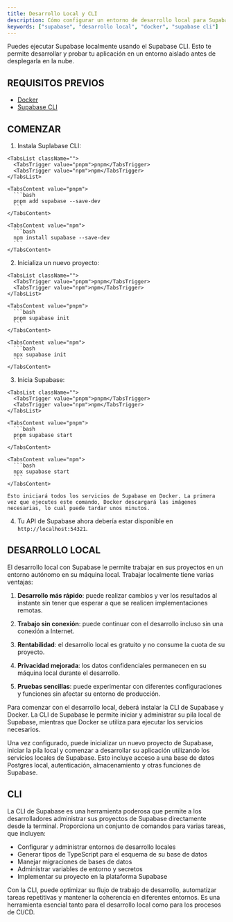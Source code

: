 ```yaml
---
title: Desarrollo Local y CLI
description: Cómo configurar un entorno de desarrollo local para Supabase.
keywords: ["supabase", "desarrollo local", "docker", "supabase cli"]
---
```


<CardGrid>
  <Card
    title="Fuente"
    href="https://supabase.com/docs/guides/local-development"
    icon="alignJustify"
    variant="small"
    external={true}
  />
</CardGrid>


Puedes ejecutar Supabase localmente usando el Supabase CLI. Esto te permite desarrollar y probar tu aplicación en un entorno aislado antes de desplegarla en la nube.

## REQUISITOS PREVIOS 

*   [Docker](https://www.docker.com/get-started/)
*   [Supabase CLI](https://supabase.com/docs/reference/cli/installing-the-cli)

## COMENZAR

1.  Instala Suplabase CLI:

  <Tabs defaultValue="pnpm" className="pt-5 pb-1">

    <TabsList className="">
      <TabsTrigger value="pnpm">pnpm</TabsTrigger>
      <TabsTrigger value="npm">npm</TabsTrigger>
    </TabsList>

    <TabsContent value="pnpm">
      ```bash
      pnpm add supabase --save-dev
      ```
    </TabsContent>

    <TabsContent value="npm">
      ```bash
      npm install supabase --save-dev
      ```
    </TabsContent>

  </Tabs>

2.  Inicializa un nuevo proyecto:

  <Tabs defaultValue="pnpm" className="pt-5 pb-1">

    <TabsList className="">
      <TabsTrigger value="pnpm">pnpm</TabsTrigger>
      <TabsTrigger value="npm">npm</TabsTrigger>
    </TabsList>

    <TabsContent value="pnpm">
      ```bash
      pnpm supabase init
      ```
    </TabsContent>

    <TabsContent value="npm">
      ```bash
      npx supabase init
      ```
    </TabsContent>

  </Tabs>

3.  Inicia Supabase:

  <Tabs defaultValue="pnpm" className="pt-5 pb-1">

    <TabsList className="">
      <TabsTrigger value="pnpm">pnpm</TabsTrigger>
      <TabsTrigger value="npm">npm</TabsTrigger>
    </TabsList>

    <TabsContent value="pnpm">
      ```bash
      pnpm supabase start
      ```
    </TabsContent>

    <TabsContent value="npm">
      ```bash
      npx supabase start
      ```
    </TabsContent>

  </Tabs>

    Esto iniciará todos los servicios de Supabase en Docker. La primera vez que ejecutes este comando, Docker descargará las imágenes necesarias, lo cual puede tardar unos minutos.

4.  Tu API de Supabase ahora debería estar disponible en `http://localhost:54321`.

## DESARROLLO LOCAL 

El desarrollo local con Supabase le permite trabajar en sus proyectos en un entorno autónomo en su máquina local. Trabajar localmente tiene varias ventajas:

1. **Desarrollo más rápido**: puede realizar cambios y ver los resultados al instante sin tener que esperar a que se realicen implementaciones remotas.

2. **Trabajo sin conexión**: puede continuar con el desarrollo incluso sin una conexión a Internet.

3. **Rentabilidad**: el desarrollo local es gratuito y no consume la cuota de su proyecto.

4. **Privacidad mejorada**: los datos confidenciales permanecen en su máquina local durante el desarrollo.

5. **Pruebas sencillas**: puede experimentar con diferentes configuraciones y funciones sin afectar su entorno de producción.

Para comenzar con el desarrollo local, deberá instalar la CLI de Supabase y Docker. La CLI de Supabase le permite iniciar y administrar su pila local de Supabase, mientras que Docker se utiliza para ejecutar los servicios necesarios.

Una vez configurado, puede inicializar un nuevo proyecto de Supabase, iniciar la pila local y comenzar a desarrollar su aplicación utilizando los servicios locales de Supabase. Esto incluye acceso a una base de datos Postgres local, autenticación, almacenamiento y otras funciones de Supabase.

## CLI

La CLI de Supabase es una herramienta poderosa que permite a los desarrolladores administrar sus proyectos de Supabase directamente desde la terminal. Proporciona un conjunto de comandos para varias tareas, que incluyen:

* Configurar y administrar entornos de desarrollo locales
* Generar tipos de TypeScript para el esquema de su base de datos
* Manejar migraciones de bases de datos
* Administrar variables de entorno y secretos
* Implementar su proyecto en la plataforma Supabase

Con la CLI, puede optimizar su flujo de trabajo de desarrollo, automatizar tareas repetitivas y mantener la coherencia en diferentes entornos. Es una herramienta esencial tanto para el desarrollo local como para los procesos de CI/CD.